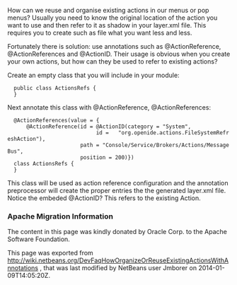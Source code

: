 <!--

    Licensed to the Apache Software Foundation (ASF) under one
    or more contributor license agreements.  See the NOTICE file
    distributed with this work for additional information
    regarding copyright ownership.  The ASF licenses this file
    to you under the Apache License, Version 2.0 (the
    "License"); you may not use this file except in compliance
    with the License.  You may obtain a copy of the License at

      http://www.apache.org/licenses/LICENSE-2.0

    Unless required by applicable law or agreed to in writing,
    software distributed under the License is distributed on an
    "AS IS" BASIS, WITHOUT WARRANTIES OR CONDITIONS OF ANY
    KIND, either express or implied.  See the License for the
    specific language governing permissions and limitations
    under the License.

-->
How can we reuse and organise existing actions in our menus or pop menus? Usually you need to know the original location of the action you want to use and then refer to it as shadow in your layer.xml file. This requires you to create such as file what you want less and less.

Fortunately there is solution: use annotations such as @ActionReference, @ActionReferences and @ActionID. Their usage is obvious when you create your own actions, but how can they be used to refer to existing actions?

Create an empty class that you will include in your module:

   public class ActionsRefs {
   }

Next annotate this class with @ActionReference, @ActionReferences:

   @ActionReferences(value = {
       @ActionReference(id = @ActionID(category = "System", 
                             id =   "org.openide.actions.FileSystemRefreshAction"), 
                        path = "Console/Service/Brokers/Actions/MessageBus", 
                        position = 200)})
   class ActionsRefs {
   }

This class will be used as action reference configuration and the annotation preprocessor will create the proper entries the the generated layer.xml file. Notice the embeded @ActionID? This refers to the existing Action.

===Apache Migration Information===

The content in this page was kindly donated by Oracle Corp. to the
Apache Software Foundation.

This page was exported from http://wiki.netbeans.org/DevFaqHowOrganizeOrReuseExistingActionsWithAnnotations , 
that was last modified by NetBeans user Jmborer 
on 2014-01-09T14:05:20Z.

